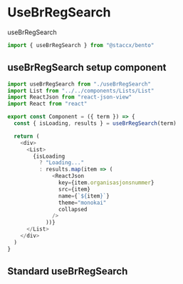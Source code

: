 
<Meta title="Functions|hooks/UseBrRegSearch" component={useBrRegSearch} decorators={[withKnobs]}/>

# UseBrRegSearch
useBrRegSearch

```javascript
import { useBrRegSearch } from "@staccx/bento"
```

## useBrRegSearch setup component

```javascript
import useBrRegSearch from "./useBrRegSearch"
import List from "../../components/Lists/List"
import ReactJson from "react-json-view"
import React from "react"

export const Component = ({ term }) => {
  const { isLoading, results } = useBrRegSearch(term)

  return (
    <div>
      <List>
        {isLoading
          ? "Loading..."
          : results.map(item => (
              <ReactJson
                key={item.organisasjonsnummer}
                src={item}
                name={`${item}`}
                theme="monokai"
                collapsed
              />
            ))}
      </List>
    </div>
  )
}

```

## Standard useBrRegSearch



<Preview>
  <Story name="Standard">
  <div>
    <Component term={text("Search", "test", "search")}/>
  </div>
  </Story>
</Preview>

